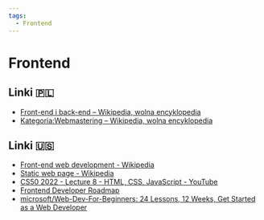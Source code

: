 ```yaml
---
tags:
  - Frontend
---
```


# Frontend

## Linki 🇵🇱

- [Front-end i back-end – Wikipedia, wolna encyklopedia](https://pl.wikipedia.org/wiki/Front-end_i_back-end)
- [Kategoria:Webmastering – Wikipedia, wolna encyklopedia](https://pl.wikipedia.org/wiki/Kategoria:Webmastering)

## Linki 🇺🇸

- [Front-end web development - Wikipedia](https://en.wikipedia.org/wiki/Front-end_web_development)
- [Static web page - Wikipedia](https://en.wikipedia.org/wiki/Static_web_page)
- [CS50 2022 - Lecture 8 - HTML, CSS, JavaScript - YouTube](https://www.youtube.com/watch?v=alnzFK-4xMY)
- [Frontend Developer Roadmap](https://roadmap.sh/frontend)
- [microsoft/Web-Dev-For-Beginners: 24 Lessons, 12 Weeks, Get Started as a Web Developer](https://github.com/microsoft/Web-Dev-For-Beginners)
